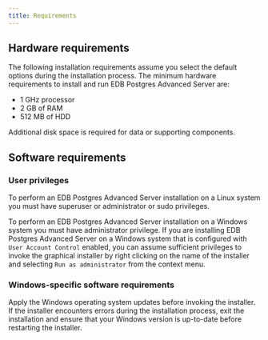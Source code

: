 ```yaml
---
title: Requirements
---
```



## Hardware requirements

The following installation requirements assume you select the default options during the installation process. The minimum hardware requirements to install and run EDB Postgres Advanced Server are:

-   1 GHz processor
-   2 GB of RAM
-   512 MB of HDD

Additional disk space is required for data or supporting components.

## Software requirements

### User privileges

To perform an EDB Postgres Advanced Server installation on a Linux system you must have superuser or administrator or sudo privileges.

To perform an EDB Postgres Advanced Server installation on a Windows system you must have administrator privilege. If you are installing EDB Postgres Advanced Server on a Windows system that is configured with `User Account Control` enabled, you can assume sufficient privileges to invoke the graphical installer by right clicking on the name of the installer and selecting `Run as administrator` from the context menu.

### Windows-specific software requirements

Apply the Windows operating system updates before invoking the installer. If the installer encounters errors during the installation process, exit the installation and ensure that your Windows version is up-to-date before restarting the installer.



